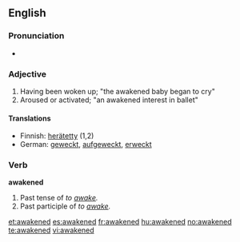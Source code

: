 ==English==

===Pronunciation===
* {{audio|en-us-awakened.ogg|Audio (US)}}

===Adjective===
{{infl|en|adjective}}

# Having been woken up; "the awakened baby began to cry"
# Aroused or activated; "an awakened interest in ballet"

====Translations====
* Finnish: [[herätetty]] (1,2)
* German: [[wecken|geweckt]], [[aufgeweckt]], [[erweckt]]

===Verb===
'''awakened'''

# Past tense of ''to [[awake]].''
# Past participle of ''to [[awake]].''

[[et:awakened]]
[[es:awakened]]
[[fr:awakened]]
[[hu:awakened]]
[[no:awakened]]
[[te:awakened]]
[[vi:awakened]]